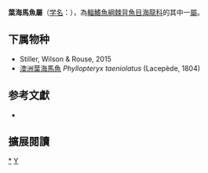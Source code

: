 {{Automatic taxobox
| taxon = Phyllopteryx
| image = Phyllopteryx taeniolatus1.jpg
| image_caption = 澳洲葉海馬魚
| authority = Swainson, 1839
}}
'''葉海馬魚屬'''（[[学名|学名]]：{{lang|la|''Phyllopteryx''}}），為[[輻鰭魚綱|輻鰭魚綱]][[棘背魚目|棘背魚目]][[海龍科_(魚類)|海龍科]]的其中一[[屬|屬]]。

== 下属物种==
* ''{{tsl|en|Phyllopteryx dewysea||Phyllopteryx dewysea}}'' Stiller, Wilson & Rouse, 2015
*[[澳洲葉海馬魚|澳洲葉海馬魚]] ''Phyllopteryx taeniolatus'' (Lacepède, 1804)

== 参考文獻 ==
*{{FishBase_species|genus=Phyllopteryx|species=|year=2012|month=5}}

== 擴展閱讀 ==
{{refbegin}}
{{wikispecies-inline|Phyllopteryx|葉海馬魚屬}}
{{refend}}
{{Taxonbar|from=Q14096303}}

[[Category:葉海馬魚屬|*]]
[[Category:海龍魚科|Y]]